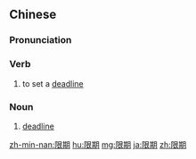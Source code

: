 ==Chinese==
{{zh-forms}}

===Pronunciation===
{{zh-pron
|m=xiàn期
|c=haan6 kei4
|mn=qz:hǎn-kî/tw,xm:hān-kî/zz:ān-kî
|cat=v,n
}}

===Verb===
{{zh-verb}}

# to set a [[deadline]]

===Noun===
{{zh-noun}}

# [[deadline]]

{{zh-cat|Advanced}}

[[zh-min-nan:限期]]
[[hu:限期]]
[[mg:限期]]
[[ja:限期]]
[[zh:限期]]